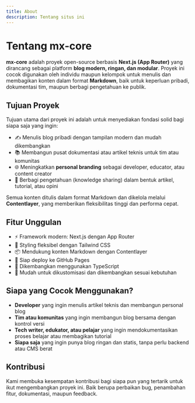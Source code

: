 ```yaml
---
title: About
description: Tentang situs ini
---
```


# Tentang mx-core

**mx-core** adalah proyek open-source berbasis **Next.js (App Router)** yang dirancang sebagai platform **blog modern, ringan, dan modular**. Proyek ini cocok digunakan oleh individu maupun kelompok untuk menulis dan membagikan konten dalam format **Markdown**, baik untuk keperluan pribadi, dokumentasi tim, maupun berbagi pengetahuan ke publik.

## Tujuan Proyek

Tujuan utama dari proyek ini adalah untuk menyediakan fondasi solid bagi siapa saja yang ingin:

- ✍️ Menulis blog pribadi dengan tampilan modern dan mudah dikembangkan
- 📚 Membangun pusat dokumentasi atau artikel teknis untuk tim atau komunitas
- 🌐 Meningkatkan **personal branding** sebagai developer, educator, atau content creator
- 🔄 Berbagi pengetahuan (knowledge sharing) dalam bentuk artikel, tutorial, atau opini

Semua konten ditulis dalam format Markdown dan dikelola melalui **Contentlayer**, yang memberikan fleksibilitas tinggi dan performa cepat.

## Fitur Unggulan

- ⚡ Framework modern: Next.js dengan App Router
- 🎨 Styling fleksibel dengan Tailwind CSS
- 📦 Mendukung konten Markdown dengan Contentlayer
- 🚀 Siap deploy ke GitHub Pages
- 🧠 Dikembangkan menggunakan TypeScript
- 🔧 Mudah untuk dikustomisasi dan dikembangkan sesuai kebutuhan

## Siapa yang Cocok Menggunakan?

- **Developer** yang ingin menulis artikel teknis dan membangun personal blog
- **Tim atau komunitas** yang ingin membangun blog bersama dengan kontrol versi
- **Tech writer, edukator, atau pelajar** yang ingin mendokumentasikan proses belajar atau membagikan tutorial
- **Siapa saja** yang ingin punya blog ringan dan statis, tanpa perlu backend atau CMS berat

## Kontribusi

Kami membuka kesempatan kontribusi bagi siapa pun yang tertarik untuk ikut mengembangkan proyek ini. Baik berupa perbaikan bug, penambahan fitur, dokumentasi, maupun feedback.
